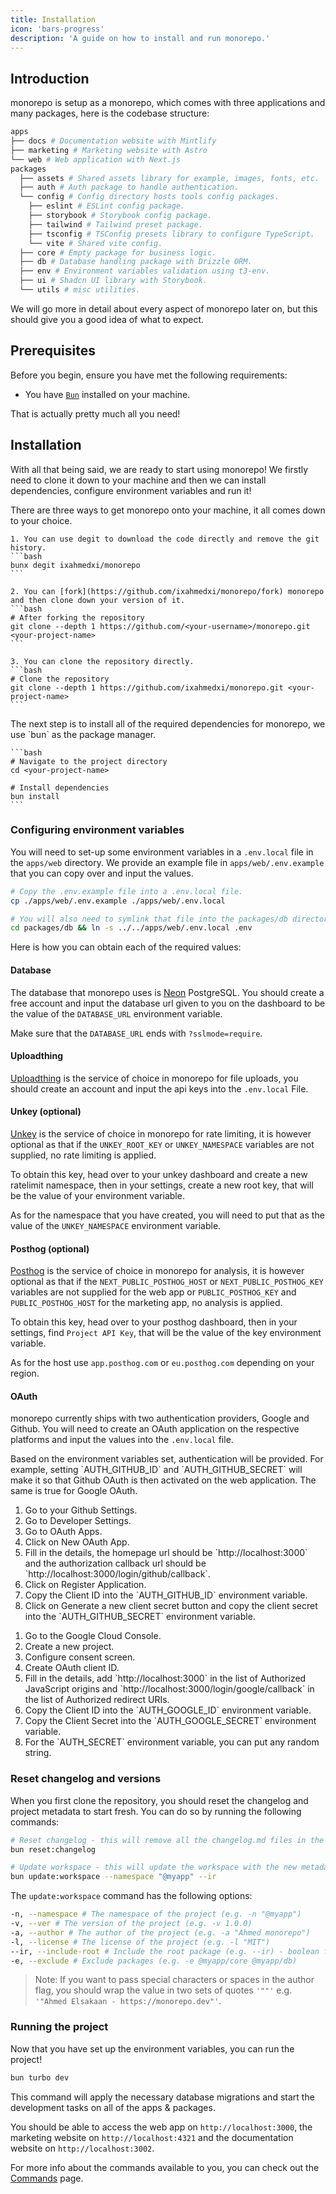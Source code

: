 ```yaml
---
title: Installation
icon: 'bars-progress'
description: 'A guide on how to install and run monorepo.'
---
```


## Introduction

monorepo is setup as a monorepo, which comes with three applications and many packages, here is the codebase structure:

```bash
apps
├── docs # Documentation website with Mintlify
├── marketing # Marketing website with Astro
└── web # Web application with Next.js
packages
  ├── assets # Shared assets library for example, images, fonts, etc.
  ├── auth # Auth package to handle authentication.
  └── config # Config directory hosts tools config packages.
    ├── eslint # ESLint config package.
    ├── storybook # Storybook config package.
    ├── tailwind # Tailwind preset package.
    ├── tsconfig # TSConfig presets library to configure TypeScript.
    └── vite # Shared vite config.
  ├── core # Empty package for business logic.
  ├── db # Database handling package with Drizzle ORM.
  ├── env # Environment variables validation using t3-env.
  ├── ui # Shadcn UI library with Storybook.
  └── utils # misc utilities.
```

We will go more in detail about every aspect of monorepo later on, but this should give you a good idea of what to expect.

## Prerequisites

Before you begin, ensure you have met the following requirements:

- You have [`Bun`](https://bun.sh) installed on your machine.

That is actually pretty much all you need!

## Installation

With all that being said, we are ready to start using monorepo! We firstly need to clone it down to your machine and then we can install dependencies, configure environment variables and run it!

<AccordionGroup>
  <Accordion title="1. Clone the repository" icon="github">
    There are three ways to get monorepo onto your machine, it all comes down to your choice.

    1. You can use degit to download the code directly and remove the git history.
    ```bash
    bunx degit ixahmedxi/monorepo
    ```

    2. You can [fork](https://github.com/ixahmedxi/monorepo/fork) monorepo and then clone down your version of it.
    ```bash
    # After forking the repository
    git clone --depth 1 https://github.com/<your-username>/monorepo.git <your-project-name>
    ```

    3. You can clone the repository directly.
    ```bash
    # Clone the repository
    git clone --depth 1 https://github.com/ixahmedxi/monorepo.git <your-project-name>
    ```

  </Accordion>

  <Accordion title="2. Install dependencies" icon="cube">
    The next step is to install all of the required dependencies for monorepo, we use `bun` as the package manager.

    ```bash
    # Navigate to the project directory
    cd <your-project-name>

    # Install dependencies
    bun install
    ```

  </Accordion>
</AccordionGroup>

### Configuring environment variables

You will need to set-up some environment variables in a `.env.local` file in the `apps/web` directory. We provide an example file in `apps/web/.env.example` that you can copy over and input the values.

```bash
# Copy the .env.example file into a .env.local file.
cp ./apps/web/.env.example ./apps/web/.env.local

# You will also need to symlink that file into the packages/db directory as a `.env` file.
cd packages/db && ln -s ../../apps/web/.env.local .env
```

Here is how you can obtain each of the required values:

#### Database

The database that monorepo uses is [Neon](https://neon.tech) PostgreSQL. You should create a free account and input the database url given to you on the dashboard to be the value of the `DATABASE_URL` environment variable.

Make sure that the `DATABASE_URL` ends with `?sslmode=require`.

#### Uploadthing

[Uploadthing](https://uploadthing.com) is the service of choice in monorepo for file uploads, you should create an account and input the api keys into the `.env.local` File.

#### Unkey (optional)

[Unkey](https://unkey.dev) is the service of choice in monorepo for rate limiting, it is however optional as that if the `UNKEY_ROOT_KEY` or `UNKEY_NAMESPACE` variables are not supplied, no rate limiting is applied.

To obtain this key, head over to your unkey dashboard and create a new ratelimit namespace, then in your settings, create a new root key, that will be the value of your environment variable.

As for the namespace that you have created, you will need to put that as the value of the `UNKEY_NAMESPACE` environment variable.

#### Posthog (optional)

[Posthog](https://posthog.com) is the service of choice in monorepo for analysis, it is however optional as that if the `NEXT_PUBLIC_POSTHOG_HOST` or `NEXT_PUBLIC_POSTHOG_KEY` variables are not supplied for the web app or `PUBLIC_POSTHOG_KEY` and `PUBLIC_POSTHOG_HOST` for the marketing app, no analysis is applied.

To obtain this key, head over to your posthog dashboard, then in your settings, find `Project API Key`, that will be the value of the key environment variable.

As for the host use `app.posthog.com` or `eu.posthog.com` depending on your region.

#### OAuth

monorepo currently ships with two authentication providers, Google and Github. You will need to create an OAuth application on the respective platforms and input the values into the `.env.local` file.

<Note>
	Based on the environment variables set, authentication will be provided. For
	example, setting `AUTH_GITHUB_ID` and `AUTH_GITHUB_SECRET` will make it so
	that Github OAuth is then activated on the web application. The same is true
	for Google OAuth.
</Note>

<AccordionGroup>
	<Accordion title='Configuring Github OAuth' icon='github'>
		<ol>
			<li>Go to your Github Settings.</li>
			<li>Go to Developer Settings.</li>
			<li>Go to OAuth Apps.</li>
			<li>Click on New OAuth App.</li>
			<li>
				Fill in the details, the homepage url should be `http://localhost:3000`
				and the authorization callback url should be
				`http://localhost:3000/login/github/callback`.
			</li>
			<li>Click on Register Application.</li>
			<li>
				Copy the Client ID into the `AUTH_GITHUB_ID` environment variable.
			</li>
			<li>
				Click on Generate a new client secret button and copy the client secret
				into the `AUTH_GITHUB_SECRET` environment variable.
			</li>
		</ol>
	</Accordion>
	<Accordion title='Configuring Google OAuth' icon='google'>
		<ol>
			<li>Go to the Google Cloud Console.</li>
			<li>Create a new project.</li>
			<li>Configure consent screen.</li>
			<li>Create OAuth client ID.</li>
			<li>
				Fill in the details, add `http://localhost:3000` in the list of
				Authorized JavaScript origins and
				`http://localhost:3000/login/google/callback` in the list of Authorized
				redirect URIs.
			</li>
			<li>
				Copy the Client ID into the `AUTH_GOOGLE_ID` environment variable.
			</li>
			<li>
				Copy the Client Secret into the `AUTH_GOOGLE_SECRET` environment
				variable.
			</li>
			<li>
				For the `AUTH_SECRET` environment variable, you can put any random
				string.
			</li>
		</ol>
	</Accordion>
</AccordionGroup>

### Reset changelog and versions

When you first clone the repository, you should reset the changelog and project metadata to start fresh. You can do so by running the following commands:

```bash
# Reset changelog - this will remove all the changelog.md files in the packages
bun reset:changelog

# Update workspace - this will update the workspace with the new metadata
bun update:workspace --namespace "@myapp" --ir
```

The `update:workspace` command has the following options:

```bash
-n, --namespace # The namespace of the project (e.g. -n "@myapp")
-v, --ver # The version of the project (e.g. -v 1.0.0)
-a, --author # The author of the project (e.g. -a "Ahmed monorepo")
-l, --license # The license of the project (e.g. -l "MIT")
--ir, --include-root # Include the root package (e.g. --ir) - boolean flag - no value needs to be passed
-e, --exclude # Exclude packages (e.g. -e @myapp/core @myapp/db)
```

> Note: If you want to pass special characters or spaces in the author flag, you should wrap the value in two sets of quotes `'""'` e.g. `'"Ahmed Elsakaan - https://monorepo.dev"'`.

### Running the project

Now that you have set up the environment variables, you can run the project!

```bash
bun turbo dev
```

This command will apply the necessary database migrations and start the development tasks on all of the apps & packages.

You should be able to access the web app on `http://localhost:3000`, the marketing website on `http://localhost:4321` and the documentation website on `http://localhost:3002`.

For more info about the commands available to you, you can check out the [Commands](/commands) page.
